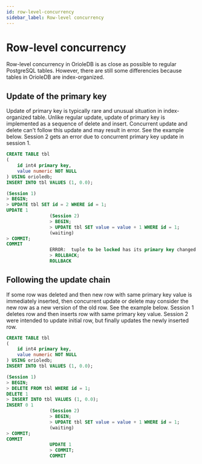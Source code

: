 ```yaml
---
id: row-level-concurrency
sidebar_label: Row-level concurrency
---
```


# Row-level concurrency

Row-level concurrency in OrioleDB is as close as possible to regular PostgreSQL tables. However, there are still some differencies because tables in OrioleDB are index-organized.

## Update of the primary key

Update of primary key is typically rare and unusual situation in index-organized table. Unlike regular update, update of primary key is implemented as a sequence of delete and insert. Concurrent update and delete can't follow this update and may result in error. See the example below. Session 2 gets an error due to concurrent primary key update in session 1.

```sql
CREATE TABLE tbl
(
	id int4 primary key,
	value numeric NOT NULL
) USING orioledb;
INSERT INTO tbl VALUES (1, 0.0);

(Session 1)
> BEGIN;
> UPDATE tbl SET id = 2 WHERE id = 1;
UPDATE 1
				(Session 2)
				> BEGIN;
				> UPDATE tbl SET value = value + 1 WHERE id = 1;
				(waiting)
> COMMIT;
COMMIT
				ERROR:  tuple to be locked has its primary key changed due to concurrent update
				> ROLLBACK;
				ROLLBACK
```

## Following the update chain

If some row was deleted and then new row with same primary key value is immediately inserted, then concurrent update or delete may consider the new row as a new version of the old row. See the example below. Session 1 deletes row and then inserts row with same primary key value. Session 2 were intended to update initial row, but finally updates the newly inserted row.

```sql
CREATE TABLE tbl
(
	id int4 primary key,
	value numeric NOT NULL
) USING orioledb;
INSERT INTO tbl VALUES (1, 0.0);

(Session 1)
> BEGIN;
> DELETE FROM tbl WHERE id = 1;
DELETE 1
> INSERT INTO tbl VALUES (1, 0.0);
INSERT 0 1
				(Session 2)
				> BEGIN;
				> UPDATE tbl SET value = value + 1 WHERE id = 1;
				(waiting)
> COMMIT;
COMMIT
				UPDATE 1
				> COMMIT;
				COMMIT
```
